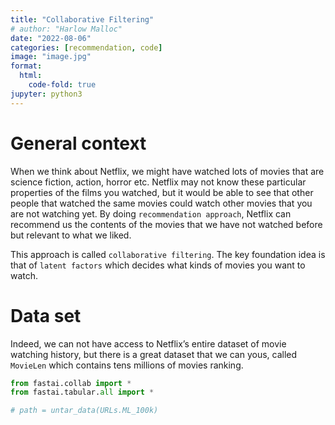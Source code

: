 ```yaml
---
title: "Collaborative Filtering"
# author: "Harlow Malloc"
date: "2022-08-06"
categories: [recommendation, code]
image: "image.jpg"
format:
  html:
    code-fold: true
jupyter: python3
---
```


# General context
When we think about Netflix,  we might have watched lots of movies that are science fiction, action, horror etc. Netflix may not know these particular properties of the films you watched, but it would be able to see that other people that watched the same movies could watch other movies that you are not watching yet. By doing ```recommendation approach```, Netflix can recommend us the contents of the movies that we have not watched before but relevant to what we liked.

This approach is called ```collaborative filtering```. The key foundation idea is that of ```latent factors``` which decides what kinds of movies you want to watch.

# Data set
Indeed, we can not have access to Netflix's entire dataset of movie watching history, but there is a great dataset that we can yous, called `MovieLen` which contains tens millions of movies ranking.

```python

from fastai.collab import *
from fastai.tabular.all import *

# path = untar_data(URLs.ML_100k)
```



